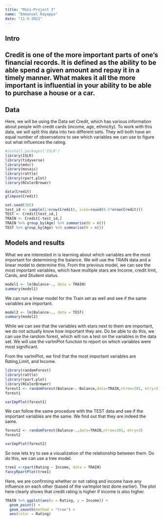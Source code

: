 ---
title: "Mini-Project 3"
name: "Emmanuel Rayappa"
date: "11-5-2021"
---
## Intro

Credit is one of the more important parts of one's financial records. It is defined as the ability to be able spend a given amount and repay it in a timely manner. What makes it all the more important is influential in your ability to be able to purchase a house or a car.
---
## Data

Here, we will be using the Data set Credit, which has various information about people with credit cards (income, age, ethnicity). To work with this data, we will split this data into two different sets. They will both have an equal number of observations to see which variables we can use to figure out what influences the rating. 

```{r}
#install.packages('ISLR')
library(ISLR)
library(tidyverse)
library(mdsr)
library(mosaic)
library(rattle)
library(rpart.plot)
library(RColorBrewer)

data(Credit)
glimpse(Credit)
```


```{r}
set.seed(365)
test_id <- sample(1:nrow(Credit), size=round(0.5*nrow(Credit)))
TEST <- Credit[test_id,]
TRAIN <- Credit[-test_id,]
TRAIN %>% group_by(Age) %>% summarise(N = n())
TEST %>% group_by(Age) %>% summarise(N = n())

```
## Models and results
What we are interested in is learning about which variables are the most important for determining the balance. We will use the TRAIN data and a linear model to determine this. From the previous model, we can see the most important variables, which have multiple stars are Income, credit limit, Cards, and Student status.
```{r}
model1 <- lm(Balance~., data = TRAIN)
summary(model1)

```
We can run a linear model for the Train set as well and see if the same variables are important. 
```{r}
model2 <- lm(Balance~., data = TEST)
summary(model2)
```
While we can see that the variables with stars next to them are important, we do not actually know how important they are. Do be able to do this, we can use the random forest, which will run a test on the variables in the data set. We will use the varImPlot function to report on which variables were most significant.

From the varImPlot, we find that the most important variables are Rating,Limit, and Income.
```{r}
library(randomForest)
library(rattle)
library(rpart.plot)
library(RColorBrewer)
forest1 <- randomForest(Balance~.-Balance,data=TRAIN,ntree=201, mtry=3)
forest1

varImpPlot(forest1)
```
We can follow the same procedure with the TEST data and see if the important variables are the same. We find out that they are indeed the same.
```{r}
forest2 <- randomForest(Balance~.,data=TRAIN,ntree=201, mtry=3)
forest2

varImpPlot(forest2)

```
So now lets try to see a visualization of the relationship between them. Do do this, we can use a tree model.
```{r}
tree1 <-rpart(Rating ~ Income, data = TRAIN)
fancyRpartPlot(tree1)
```
Here, we are confirming whether or not rating and income have any influence on each other (based of the varImplot test done earlier). The plot here clearly shows that credit rating is higher if income is also higher.
```{r}
TRAIN %>% ggplot(aes(x = Rating, y = Income)) +
  geom_point() +
  geom_smooth(method = "tree") +
  aes(color = Rating)
```
